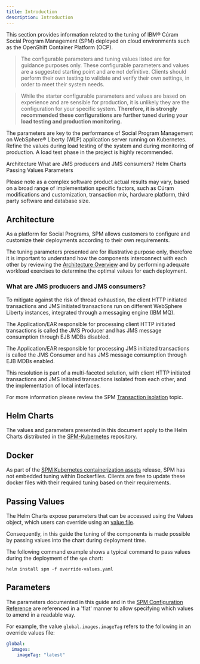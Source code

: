 ```yaml
---
title: Introduction
description: Introduction
---
```


This section provides information related to the tuning of IBM® Cúram Social Program Management (SPM) deployed on cloud environments such as the OpenShift Container Platform (OCP).

> The configurable parameters and tuning values listed are for guidance purposes only. These configurable parameters and values are a suggested starting point and are not definitive. Clients should perform their own testing to validate and verify their own settings, in order to meet their system needs.

> While the starter configurable parameters and values are based on experience and are sensible for production, it is unlikely they are the configuration for your specific system. **Therefore, it is strongly recommended these configurations are further tuned during your load testing and production monitoring.**

The parameters are key to the performance of Social Program Management on WebSphere®
Liberty (WLP) application server running on Kubernetes. Refine the values during load testing of the system and during monitoring of production. A load test phase in the project is highly recommended.

<AnchorLinks small>
  <AnchorLink>Architecture</AnchorLink>
  <AnchorLink>What are JMS producers and JMS consumers?</AnchorLink>
  <AnchorLink>Helm Charts</AnchorLink>
  <AnchorLink>Passing Values</AnchorLink>
  <AnchorLink>Parameters</AnchorLink>
</AnchorLinks>

<InlineNotification>

Please note as a complex software product actual results may vary, based on a broad range of implementation specific factors, such as Cúram modifications and customization, transaction mix, hardware platform, third party software and database size.

</InlineNotification>

## Architecture

As a platform for Social Programs, SPM allows customers to configure and customize their deployments according to their own requirements.

The tuning parameters presented are for illustrative purpose only, therefore it is important to understand how the components interconnect with each other by
reviewing the [Architecture Overview](https://ibm.github.io/spm-kubernetes/architecture/arch-overview/architecture-overview)
and by performing adequate workload exercises to determine the optimal values for each deployment.

### What are JMS producers and JMS consumers?

To mitigate against the risk of thread exhaustion, the client HTTP initiated transactions and JMS initiated transactions run on different WebSphere Liberty instances, integrated through a messaging engine (IBM MQ).

The Application/EAR responsible for processing client HTTP initiated transactions is called the JMS Producer and has JMS message consumption through EJB MDBs disabled.

The Application/EAR responsible for processing JMS initiated transactions is called the JMS Consumer and has JMS message consumption through EJB MDBs enabled.

This resolution is part of a multi-faceted solution, with client HTTP initiated transactions and JMS initiated transactions isolated from each other, and the implementation of local interfaces.

For more information please review the SPM [Transaction isolation](https://www.ibm.com/docs/en/spm/7.0.11?topic=architecture-transaction-isolation) topic.

## Helm Charts

The values and parameters presented in this document apply to the Helm Charts distributed in the [SPM-Kubernetes](https://github.com/IBM/spm-kubernetes/) repository.

## Docker

As part of the [SPM Kubernetes containerization assets](https://github.com/IBM/spm-kubernetes) release, SPM has not embedded tuning within Dockerfiles.
Clients are free to update these docker files with their required tuning based on their requirements.

## Passing Values

The Helm Charts expose parameters that can be accessed using the Values object, which users can override using an [value file](https://helm.sh/docs/chart_template_guide/values_files/).

Consequently, in this guide the tuning of the components is made possible by passing values into the chart during deployment time.

The following command example shows a typical command to pass values during the deployment of the `spm` chart:

```shell
helm install spm -f override-values.yaml
```

## Parameters

The parameters documented in this guide and in the [SPM Configuration Reference](https://ibm.github.io/spm-kubernetes/deployment/config-reference/)
are referenced in a 'flat' manner to allow specifying which values to amend in a readable way.

For example, the value `global.images.imageTag` refers to the following in an override values file:

```yaml
global:
  images:
    imageTag: "latest"
```
